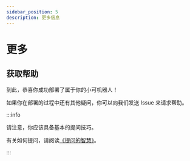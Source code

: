 ```yaml
---
sidebar_position: 5
description: 更多信息
---
```


# 更多

## 获取帮助

到此，恭喜你成功部署了属于你的小可机器人！

如果你在部署的过程中还有其他疑问，你可以向我们发送 Issue 来请求帮助。

:::info

请注意，你应该具备基本的提问技巧。

有关如何提问，请阅读[《提问的智慧》](https://github.com/ryanhanwu/How-To-Ask-Questions-The-Smart-Way/blob/main/README-zh_CN.md)。

:::
